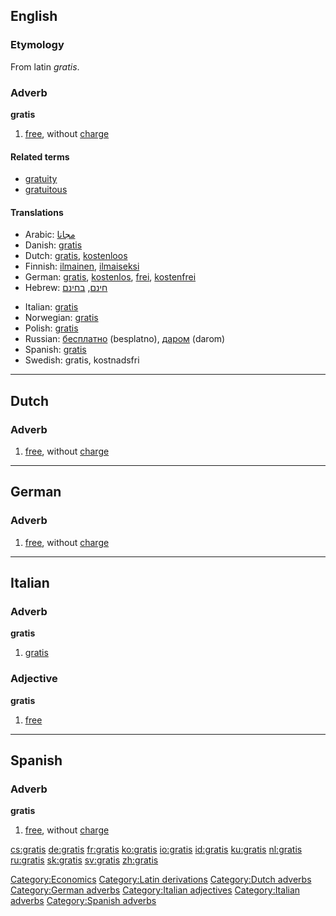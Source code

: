 ==English==
===Etymology===
From latin ''gratis''.

===Adverb===
'''gratis'''

# [[free]], without [[charge]]

====Related terms====
*[[gratuity]]
*[[gratuitous]]

====Translations====
{{top}}
*Arabic: [[Magannan#Arabic|مجانا]]
*Danish: [[gratis#Danish|gratis]]
*Dutch: [[gratis#Dutch|gratis]], [[kostenloos]]
*Finnish: [[ilmainen]], [[ilmaiseksi]]
*German: [[gratis#German|gratis]], [[kostenlos]], [[frei]], [[kostenfrei]]
*Hebrew: [[חינם]], [[בחינם]]
{{mid}}
*Italian: [[gratis#Italian|gratis]]
*Norwegian: [[gratis#Norwegian|gratis]]
*Polish: [[gratis#Polish|gratis]]
*Russian: [[бесплатно]] (besplatno), [[даром]] (darom)
*Spanish: [[gratis#Spanish|gratis]]
*Swedish: gratis, kostnadsfri
{{bottom}}

[[Category:Economics]]
[[Category:Latin derivations]]

----

==Dutch==
===Adverb===

# [[free]], without [[charge]]

[[Category:Dutch adverbs]]

----

==German==
===Adverb===

# [[free]], without [[charge]]

[[Category:German adverbs]]

----

==Italian==
===Adverb===
'''gratis'''

# [[gratis#English|gratis]]

===Adjective===
'''gratis'''

# [[free]]

[[Category:Italian adjectives]]
[[Category:Italian adverbs]]

----

==Spanish==
===Adverb===
'''gratis'''

# [[free]], without [[charge]]

[[Category:Spanish adverbs]]

[[cs:gratis]]
[[de:gratis]]
[[fr:gratis]]
[[ko:gratis]]
[[io:gratis]]
[[id:gratis]]
[[ku:gratis]]
[[nl:gratis]]
[[ru:gratis]]
[[sk:gratis]]
[[sv:gratis]]
[[zh:gratis]]